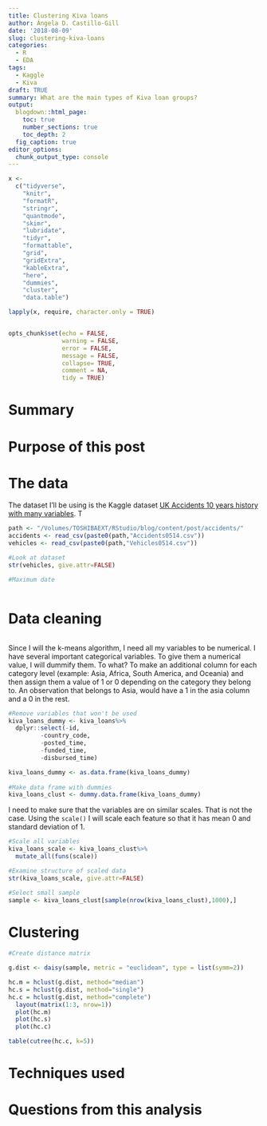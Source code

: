 ```yaml
---
title: Clustering Kiva loans
author: Ángela D. Castillo-Gill
date: '2018-08-09'
slug: clustering-kiva-loans
categories:
  - R
  - EDA
tags: 
  - Kaggle
  - Kiva
draft: TRUE
summary: What are the main types of Kiva loan groups?
output:
  blogdown::html_page:
    toc: true
    number_sections: true
    toc_depth: 2
  fig_caption: true
editor_options: 
  chunk_output_type: console
---
```



```r
x <-
  c("tidyverse",
    "knitr",
    "formatR",
    "stringr",
    "quantmode",
    "skimr",
    "lubridate",
    "tidyr",
    "formattable",
    "grid",
    "gridExtra",
    "kableExtra",
    "here",
    "dummies",
    "cluster",
    "data.table")

lapply(x, require, character.only = TRUE)


opts_chunk$set(echo = FALSE,
               warning = FALSE,
               error = FALSE,
               message = FALSE,
               collapse= TRUE,
               comment = NA,
               tidy = TRUE)
```

# Summary



# Purpose of this post

 

# The data

The dataset I'll be using is the Kaggle dataset [UK Accidents 10 years history with many variables](https://www.kaggle.com/benoit72/uk-accidents-10-years-history-with-many-variables). T

```r
path <- "/Volumes/TOSHIBAEXT/RStudio/blog/content/post/accidents/"
accidents <- read_csv(paste0(path,"Accidents0514.csv"))
vehicles <- read_csv(paste0(path,"Vehicles0514.csv"))
```

```r
#Look at dataset
str(vehicles, give.attr=FALSE)
```

```r
#Maximum date

```




```r

```

# Data cleaning 

```r

```


Since I will the k-means algorithm, I need all my variables to be numerical. I have several important categorical variables. To give them a numerical value, I will dummify them. To what? To make an additional column for each category level (example: Asia, Africa, South America, and Oceania) and then assign them a value of 1 or 0 depending on the category they belong to. An observation that belongs to Asia, would have a 1 in the asia column and a 0 in the rest. 

```r
#Remove variables that won't be used
kiva_loans_dummy <- kiva_loans%>%
  dplyr::select(-id,
         -country_code,
         -posted_time,
         -funded_time,
         -disbursed_time)

kiva_loans_dummy <- as.data.frame(kiva_loans_dummy)
  
#Make data frame with dummies
kiva_loans_clust <- dummy.data.frame(kiva_loans_dummy)
```

I need to make sure that the variables are on similar scales. That is not the case. Using the `scale()` I will scale each feature so that it has mean 0 and standard deviation of 1. 

```r
#Scale all variables
kiva_loans_scale <- kiva_loans_clust%>%
  mutate_all(funs(scale))
```

```r
#Examine structure of scaled data
str(kiva_loans_scale, give.attr=FALSE)
```

```r
#Select small sample
sample <- kiva_loans_clust[sample(nrow(kiva_loans_clust),1000),]

```

# Clustering

```r
#Create distance matrix

g.dist <- daisy(sample, metric = "euclidean", type = list(symm=2))

```

```r
hc.m = hclust(g.dist, method="median")
hc.s = hclust(g.dist, method="single")
hc.c = hclust(g.dist, method="complete")
  layout(matrix(1:3, nrow=1))
  plot(hc.m)
  plot(hc.s)
  plot(hc.c)
```

```r
table(cutree(hc.c, k=5))
```


# Techniques used


# Questions from this analysis


